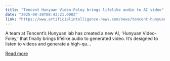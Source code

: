 ```yaml
---
title: "Tencent Hunyuan Video-Foley brings lifelike audio to AI video"
date: "2025-08-28T08:43:21.000Z"
link: "https://www.artificialintelligence-news.com/news/tencent-hunyuan-video-foley-lifelike-audio-to-ai-video/"
---
```


A team at Tencent&#8217;s Hunyuan lab has created a new AI, ‘Hunyuan Video-Foley,’ that finally brings lifelike audio to generated video. It&#8217;s designed to listen to videos and generate a high-qu...

[Read more](https://www.artificialintelligence-news.com/news/tencent-hunyuan-video-foley-lifelike-audio-to-ai-video/)
